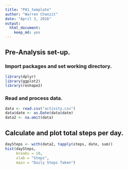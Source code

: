 ---
title: "PA1_template"
author: "Warren Chanzit"
date: "April 3, 2016"
output: 
  html_document: 
    keep_md: yes
---

## Pre-Analysis set-up.
### Import packages and set working directory.
```{r}
library(dplyr)
library(ggplot2)
library(reshape2)
```

### Read and process data.
```{r, echo = TRUE, results = "markup"}
data <- read.csv("activity.csv")
data$date <- as.Date(data$date)
data2 <- na.omit(data)
```

## Calculate and plot total steps per day.
```{r, echo = TRUE}
daySteps <- with(data2, tapply(steps, date, sum))
hist(daySteps,
     breaks = 10,
     xlab = "Steps",
     main = "Daily Steps Taken")
```
